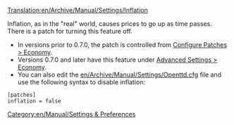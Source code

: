[[Translation:en/Archive/Manual/Settings/Inflation]]


Inflation, as in the "real" world, causes prices to go up as time passes. There is a patch for turning this feature off.

*In versions prior to 0.7.0, the patch is controlled from [[en/Archive/Manual/Settings/Configuring patches/Economy|Configure Patches > Economy]].
*Versions 0.7.0 and later have this feature under [[en/Archive/Manual/Settings/Advanced Settings/Economy|Advanced Settings > Economy]].
*You can also edit the [[en/Archive/Manual/Settings/Openttd.cfg]] file and use the following syntax to disable inflation:
<pre>[patches]
inflation = false</pre>

[[Category:en/Manual/Settings & Preferences]]